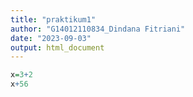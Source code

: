 ```yaml
---
title: "praktikum1"
author: "G14012110834_Dindana Fitriani"
date: "2023-09-03"
output: html_document
---
```


```r
x=3+2
x+56
```

